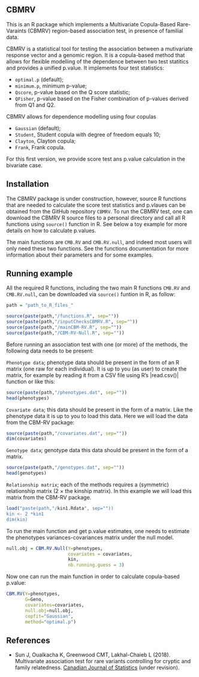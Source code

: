 ## CBMRV

This is an R package which implements a Multivariate Copula-Based Rare-Varaints (CBMRV) region-based association test, in presence of familial data. 

CBMRV is a statistical tool for testing the association between a mutivariate response vector and a genomic region. It is a copula-based method that allows for flexible modelling of the dependence between two test statitics and provides a unified p.value. It implements four test statistics:

- ```optimal.p``` (default);
- ```minimum.p```, minimum p-value;
- ```Qscore```, p-value based on the Q score statistic;
- ```QFisher```, p-value based on the Fisher combination of p-values derived from Q1 and Q2.

CBMRV allows for dependence modelling using four copulas

- ```Gaussian``` (default);
- ```Student```, Student copula with degree of freedom equals 10;
- ```Clayton```, Clayton copula; 
- ```Frank```, Frank copula.

For this first version, we provide score test ans p.value calculation in the bivariate case.

## Installation

The CBMRV package is under construction, however, source R functions that are needed to calculate the score test statistics and p.vlaues can be obtained from the GitHub repository ```CBMRV```. To run the CBMRV test, one can download the CBMRV R source files to a personal directory and call all R functions using ```source()``` function in R. See below a toy example for more details on how to calculate p.values. 

The main functions are ```CMB.RV``` and ```CMB.RV.null```, and indeed most users will only need these two functions. See the functions documentation for more information about their parameters and for some examples.


## Running example
All the required R functions, including the two main R functions ```CMB.RV``` and ```CMB.RV.null```, can be downloaded via ```source()``` funtion in R, as follow:

``` r
path = "path_to_R_files_"

source(paste(path,"/functions.R", sep=""))
source(paste(path,"/inputChecksCBMRV.R", sep=""))
source(paste(path,"/mainCBM-RV.R", sep=""))
source(paste(path,"/CBM-RV-Null.R", sep=""))
```

Before running an association test with one (or more) of the methods,
the following data needs to be present:

```Phenotype data```; phenotype data should be present in the form of
an R matrix (one raw for each individual). It is up to you (as user)
to create the matrix, for example by reading it from a CSV file using R's
|read.csv()| function or like this:
``` r
source(paste(path,"/phenotypes.dat", sep=""))
head(phenotypes)
```

```Covariate data```; this data should be present in the form
  of a matrix. Like the phenotype data it is up to you to load this
  data. Here we will load the data from the CBM-RV package:
``` r
source(paste(path,"/covariates.dat", sep=""))
dim(covariates)
```

```Genotype data```; genotype data this data should be present in the form
  of a matrix.
``` r
source(paste(path,"/genotypes.dat", sep=""))
head(genotypes)
```

```Relationship matrix```; each of the methods requires a (symmetric) relationship matrix (2 $\times$ the kinship matrix). In this example we will load this matrix from the CBM-RV package.

``` r
load("paste(path,"/kin1.Rdata", sep=""))
kin <- 2 *kin1
dim(kin)
```

To run the main function and get p.value estimates, one needs to estimate the phenotypes variances-covariances matrix under the null model.

``` r
null.obj = CBM.RV.Null(Y=phenotypes, 
                       covariates = covariates, 
                       kin, 
                       nb.running.guess = 3)
``` 
Now one can run the main function in order to calculate copula-based p.value:

``` r
CBM.RV(Y=phenotypes, 
       G=Geno, 
       covariates=covariates, 
       null.obj=null.obj, 
       copfit="Gaussian", 
       method="optimal.p")
``` 

## References

- Sun J, Oualkacha K, Greenwood CMT, Lakhal-Chaieb L (2018). Multivariate association test for rare variants controlling for cryptic and family relatedness. [Canadian Journal of Statistics](http://dx.doi.org/10.1177/0962280216660128) (under revision).
 
